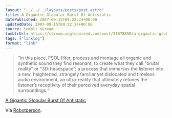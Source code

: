 ```yaml
---
layout: "../../../layouts/posts/post.astro"
title: A Gigantic Globular Burst Of Antistatic
datePublished: 2007-09-15T09:22:24+00:00
updatedDate: 2007-09-15T09:22:24+00:00
source: tumblr stream
tumblrUrl: https://stream.anglepoised.com/post/11878850/a-gigantic-globular-burst-of-antistatic
tags: ["linklog"]
format: "link"
---
```


> &ldquo;In this piece, FSOL filter, process and montage all organic and synthetic sound they find resonant, to create what they call "brutal reality&rdquo; or &ldquo;3D-headspace&rdquo;; a process that immerses the listener into a new, heightened, strangely familiar yet dislocated and timeless audio environment, an ultra-reality that ultimately retunes the listener&rsquo;s receptivity of their perceived everyday spatial surroundings.&ldquo;

[A Gigantic Globular Burst Of Antistatic][1]

Via [Robotperson](http://www.robotperson.com/).

[1]: http://www.futuresoundoflondon.com/antistatic/
